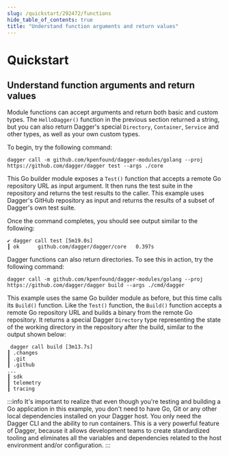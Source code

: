 ```yaml
---
slug: /quickstart/292472/functions
hide_table_of_contents: true
title: "Understand function arguments and return values"
---
```


# Quickstart

<PartialExperimentalDocs />

## Understand function arguments and return values

Module functions can accept arguments and return both basic and custom types. The `HelloDagger()` function in the previous section returned a string, but you can also return Dagger's special `Directory`, `Container`, `Service` and other types, as well as your own custom types.

To begin, try the following command:

```shell
dagger call -m github.com/kpenfound/dagger-modules/golang --proj https://github.com/dagger/dagger test --args ./core
```

This Go builder module exposes a `Test()` function that accepts a remote Go repository URL as input argument. It then runs the test suite in the repository and returns the test results to the caller. This example uses Dagger's GitHub repository as input and returns the results of a subset of Dagger's own test suite.

Once the command completes, you should see output similar to the following:

```shell
✔ dagger call test [5m19.0s]
┃ ok      github.com/dagger/dagger/core   0.397s
```

Dagger functions can also return directories. To see this in action, try the following command:

```shell
dagger call -m github.com/kpenfound/dagger-modules/golang --proj https://github.com/dagger/dagger build --args ./cmd/dagger
```

This example uses the same Go builder module as before, but this time calls its `Build()` function. Like the `Test()` function, the `Build()` function accepts a remote Go repository URL and builds a binary from the remote Go repository. It returns a special Dagger `Directory` type representing the state of the working directory in the repository after the build, similar to the output shown below:

```
 dagger call build [3m13.7s]
┃ .changes
┃ .git
┃ .github
...
┃ sdk
┃ telemetry
┃ tracing
```

:::info
It's important to realize that even though you're testing and building a Go application in this example, you don't need to have Go, Git or any other local dependencies installed on your Dagger host. You only need the Dagger CLI and the ability to run containers. This is a very powerful feature of Dagger, because it allows development teams to create standardized tooling and eliminates all the variables and dependencies related to the host environment and/or configuration.
:::
